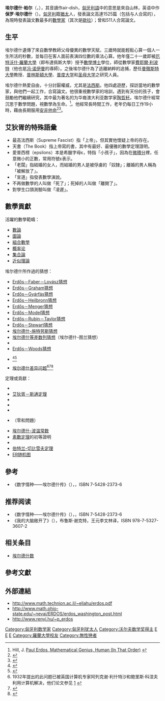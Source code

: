 {{expand|time=2018-11-17T09:49:56+00:00}}
{{noteTA
|T=zh-hans:埃尔德什·帕尔; zh-hant:艾狄胥·帕爾;
|1=zh-hans:埃尔德什; zh-hant:艾狄胥;
}}
{{Eastern name order|匈牙利语|匈牙利人名}}

{{Infobox scientist
|name              = 埃尔德什·帕尔<br>Paul Erdős
|image             = Erdos budapest fall 1992 (cropped).jpg
|caption           = 攝於1996年
|birth_date        = {{Birth date|1913|3|26|df=y}}
|birth_place       = {{flag|Austria-Hungary}}[[布達佩斯|布達佩斯]]
|death_date        = {{death date and age|1996|9|20|1913|3|26|df=y}}
|death_place       = {{POL}}[[華沙|華沙]]
|nationality       = 匈牙利
|alma_mater        = [[羅蘭大學|皇家匈牙利帕茲馬尼·彼得大學]]
|known_for         = 非常多的结果和猜想（超过1500篇文章），以及非常多的共同作者（超过500位）
|awards            = [[沃爾夫數學獎|沃爾夫獎]]（1983/84）<br>[[柯爾獎|美國數學學會柯爾獎]]（1951）
|fields            = [[數學|數學]]
|workplaces        = [[曼徹斯特維多利亞大學|曼徹斯特維多利亞大學]]<br>[[普林斯頓大學|普林斯頓大學]]<br>[[普渡大學|普渡大學]]<br> [[聖母大學|聖母大學]]<br>[[耶路撒冷希伯來大學|耶路撒冷希伯來大學]]<br>[[以色列理工學院|以色列理工學院]]
|doctoral_advisor  = [[費耶爾·利波特|費耶爾·利波特]]
|doctoral_students = {{le|約瑟夫·克魯斯克爾|Joseph Kruskal}}<br>{{le|喬治·B·珀迪|George B. Purdy}}<br>{{le|亞歷山大·蘇伊佛|Alexander Soifer}}<br>{{link-hu|貝拉·波羅巴斯|Béla Bollobás}}<ref>{{cite web|url=http://genealogy.math.ndsu.nodak.edu/id.php?id=19470|title=Mathematics Genealogy Project|access-date=13 August 2012|archive-date=2020-02-07|archive-url=https://web.archive.org/web/20200207010833/https://www.genealogy.math.ndsu.nodak.edu/id.php?id=19470|dead-url=no}}</ref>
}}

'''埃尔德什·帕尔'''（{{lang-hu|Erdős Pál}}，{{bd|1913年|3月26日|1996年|9月20日|catIdx=Erdős}}），其音讀作air-dish，[[匈牙利語|匈牙利語]]中的意思是來自山林，英语中作'''保罗·埃尔德什'''（{{lang|en|Paul Erdős}}）。[[匈牙利|匈牙利]]籍[[猶太|猶太]]人，發表論文高達1525篇（包括与人合寫的），為現時發表論文數最多的[[數學家|數學家]]（其次是[[歐拉|歐拉]]）；曾和511人合寫論文。

== 生平 ==
埃尔德什遺傳了來自數學教師父母優異的數學天賦，三歲時就能輕鬆心算一個人一生所活的秒數，並每日在客人面前表演四位數的乘法心算。他年僅二十一歲即被[[厄特沃什·羅蘭大學|厄特沃什·羅蘭大學]]（即布達佩斯大學）授予[[數學|數學]][[博士|博士]]學位，師從數學家[[費耶爾·利波特|費耶爾·利波特]]（他也是[[冯·诺伊曼|冯·诺伊曼]]的導師）。之後埃尔德什為了逃離納粹的追捕，歷任[[曼徹斯特大學|曼徹斯特大學]]教授、[[普林斯頓大學|普林斯頓大學]]、[[普度大学|普度大学]]和[[圣母大学|圣母大学]]之研究人員。

埃尔德什熱愛自由，十分討厭權威，尤其是[[法西斯|法西斯]]。他四處遊歷，探訪當地的數學家，與他們一起工作，合寫論文。他很重視數學家的培訓，遇到有天份的孩子，會鼓勵他們繼續研究，其中最为著名的为华裔澳大利亚数学家[[陶哲轩|陶哲轩]]。埃尔德什經常沉思于數學問題，視數學為生命。<ref>Hill, J. [http://www.untruth.org/~josh/math/Paul%20Erd%F6s%20bio-rev2.pdf Paul Erdos, Mathematical Genius, Human (In That Order)] {{Wayback|url=http://www.untruth.org/~josh/math/Paul%20Erd%F6s%20bio-rev2.pdf |date=20131126114630 }}</ref>。他經常長時間工作，老年仍每日工作19小時，藉由長期服用[[安非他命|安非他命]]<ref>{{Cite web |url=https://www.bbc.com/ukchina/trad/vert-fut-40521831 |title=從愛因斯坦的怪癖中你能學到什麼扎利亞·戈爾維特（Zaria Gorvett） |accessdate=2018-07-28 |archive-date=2020-02-16 |archive-url=https://web.archive.org/web/20200216061424/https://www.bbc.com/ukchina/trad/vert-fut-40521831 |dead-url=no }}</ref><ref>{{Cite web |url=https://www.bbc.com/ukchina/trad/vert-cap-45640376 |title=如果大家都服用聰明藥，會怎麼樣 扎裏亞·高威特Zaria Gorvett 2018年 9月 25日 |accessdate=2018-09-29 |archive-date=2019-05-02 |archive-url=https://web.archive.org/web/20190502073706/https://www.bbc.com/ukchina/trad/vert-cap-45640376 |dead-url=no }}</ref>。

== 艾狄胥的特殊語彙 ==
* 最高法西斯（Supreme Fascist）指「上帝」，但其實他懷疑上帝的存在。
* 天書（The Book）指上帝寫的書，其中有最好、最優雅的數學定理證明。
* 愛普西楞（epsilons）本是希臘字母ε，特指「小孩子」，因為在[[微積分|微積分]]裡，任意微小的正數，常用符號ε表示。
* 「老闆」指結婚的女人，而結婚的男人是被俘虜的「奴隸」；離婚的男人稱為「被解放了」。
* 「宣道」指發表數學演說。
* 不再做數學的人叫做「死了」；死掉的人叫做「離開了」。
* 對學生口頭測驗叫做「凌遲」。

== 數學貢獻 ==
活躍的數學範疇：
* [[數論|數論]]
* [[圖論|圖論]]
* [[組合數學|組合數學]]
* [[概率论|概率论]]
* [[集合論|集合論]]
* [[近似理論|近似理論]]

埃尔德什所作過的猜想：
* [[Erdős－Faber－Lovász猜想|Erdős－Faber－Lovász猜想]]
* [[Erdős－Graham猜想|Erdős－Graham猜想]]
* [[Erdős－Gyárfás猜想|Erdős－Gyárfás猜想]]
* [[Erdős－Heilbronn猜想|Erdős－Heilbronn猜想]]
* [[Erdős－Menger猜想|Erdős－Menger猜想]]
* [[Erdős－Model猜想|Erdős－Model猜想]]
* [[Erdős－Rubin－Taylor猜想|Erdős－Rubin－Taylor猜想]]
* [[Erdős－Stewart猜想|Erdős－Stewart猜想]]
* [[埃尔德什-施特劳斯猜想|埃尔德什-施特劳斯猜想]]
* [[埃尔德什等差数列猜想|埃尔德什等差数列猜想]]（埃尔德什-图兰猜想）
* {{link-en|埃尔德什-图兰堆垒基猜想|Erdős–Turán conjecture on additive bases}}
* [[Erdős－Woods猜想|Erdős－Woods猜想]]
* {{tsl|en|Erdős–Burr conjecture|Erdős–Burr猜想}}<ref>{{citation|first=Gil|last=Kalai|authorlink=Gil Kalai|title=Choongbum Lee proved the Burr-Erdős conjecture|work=Combinatorics and more|url=https://gilkalai.wordpress.com/2015/05/22/choongbum-lee-proved-the-burr-erdos-conjecture/|date=May 22, 2015|accessdate=2015-05-22|archive-date=2020-09-30|archive-url=https://web.archive.org/web/20200930001606/https://gilkalai.wordpress.com/2015/05/22/choongbum-lee-proved-the-burr-erdos-conjecture/|dead-url=no}}</ref><ref>{{citation|year=2017|title=Ramsey numbers of degenerate graphs|first=Choongbum|last=Lee|doi = 10.4007/annals.2017.185.3.2 | issue = 3 | journal = Annals of Mathematics | pages = 791-829 | volume = 185 |arxiv=1505.04773}}</ref>
* [[埃尔德什差异问题|埃尔德什差异问题]]<ref>1932年提出的此问题已被英国计算机专家阿列克谢·利什特沙和鲍里斯·科涅夫利用计算机解决，他们论文参见 [http://arxiv.org/abs/1402.2184] {{Wayback|url=http://arxiv.org/abs/1402.2184 |date=20200918183111 }}</ref><ref>{{Cite web |url=http://phys.org/news/2014-02-math-proof-large-humans.html |title=Computer generated math proof is too large for humans to check |accessdate=2014-02-28 |archive-date=2020-11-08 |archive-url=https://web.archive.org/web/20201108112600/https://phys.org/news/2014-02-math-proof-large-humans.html |dead-url=no }}</ref><ref>{{Cite web |url=http://www.thenewslens.com/article/25825 |title=網絡討論提供協助 數學家陶哲軒破解80年難題 |accessdate=2016-06-24 |archive-date=2020-09-18 |archive-url=https://web.archive.org/web/20200918192700/https://www.thenewslens.com/article/25825 |dead-url=no }}</ref>

定理或貢獻：
* {{link-en|Erdős–Ko–Rado定理|Erdős–Ko–Rado theorem}}
* [[艾狄胥－斯通定理|艾狄胥－斯通定理]]
* {{link-en|Erdös -Szekeres定理|Erdős–Szekeres theorem}}
* {{link-en|Erdös -Fuchs定理|Erdős–Fuchs theorem}}
* {{link-fr|Erdős–Kaplansky定理|Théorème d'Erdős-Kaplansky}}
* {{link-en|Erdős–Ginzburg–Ziv定理|Zero-sum problem}}（零和問題）
* [[埃尔德什-波温常数|埃尔德什-波温常数]]
* [[素數定理|素數定理]]的初等證明
* {{link-en|Erdős–Turan不等式|Erdős–Turán inequality}}
* [[伯特兰-切比雪夫定理|伯特兰-切比雪夫定理]]
* [[ER随机图|ER随机图]]

== 參考 ==
* 《数字情种——埃尔德什传》（{{lang|en|The man who loved only numbers}}），{{lang|en|Paul Hoffman}}，ISBN 7-5428-2373-6

== 推荐阅读 ==
* 《数字情种——埃尔德什传》（{{lang|en|The man who loved only numbers}}），{{lang|en|Paul Hoffman}}，ISBN 7-5428-2373-6
* 《我的大脑敞开了》（{{lang|en|My brain is opened}}），布鲁斯·谢克特，王元李文林译，ISBN 978-7-5327-3607-2

== 相关条目 ==
* [[埃尔德什数|埃尔德什数]]

== 參考文獻 ==
{{Reflist}}

== 外部連結 ==
* http://www.math.technion.ac.il/~eliahu/erdos.pdf {{Wayback|url=http://www.math.technion.ac.il/~eliahu/erdos.pdf |date=20190504231634 }}
* http://www.math.ohio-state.edu/~nevai/ERDOS/erdos_washington_post.html {{Wayback|url=http://www.math.ohio-state.edu/~nevai/ERDOS/erdos_washington_post.html |date=20101227064026 }}
* http://www.renyi.hu/~p_erdos {{Wayback|url=http://www.renyi.hu/~p_erdos |date=20201109023708 }}

{{Wolf Prize in Mathematics}}

{{Authority control}}
{{DEFAULTSORT:Erdős, Paul}}

[[Category:匈牙利数学家|Category:匈牙利数学家]]
[[Category:匈牙利犹太人|Category:匈牙利犹太人]]
[[Category:沃尔夫数学奖得主|Category:沃尔夫数学奖得主]]
[[Category:集合論者|E]]
[[Category:组合学家|E]]
[[Category:圣母大学教师|E]]
[[Category:羅蘭大學校友|Category:羅蘭大學校友]]
[[Category:無性戀者|Category:無性戀者]]